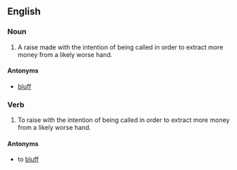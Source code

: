 ==English==

===Noun===
{{en-noun|head=[[value]] [[raise]]}}

# {{label|en|poker}} A raise made with the intention of being called in order to extract more money from a likely worse hand.

====Antonyms====
* [[bluff]]

===Verb===
{{en-verb|head=[[value]] [[raise]]|value raises|value raising|value raised}}

# {{label|en|poker}} To raise with the intention of being called in order to extract more money from a likely worse hand.

====Antonyms====
* to [[bluff]]